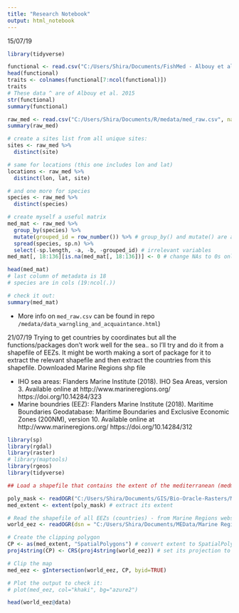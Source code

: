 ```yaml
---
title: "Research Notebook"
output: html_notebook
---
```


15/07/19
```r
library(tidyverse)

functional <- read.csv("C:/Users/Shira/Documents/FishMed - Albouy et al 2015 Ecological Archives E096-203/Functional_data/Functional_data.csv", header = TRUE, sep = ";")
head(functional)
traits <- colnames(functional[7:ncol(functional)])
traits
# These data ^ are of Albouy et al. 2015
str(functional)
summary(functional)

raw_med <- read.csv("C:/Users/Shira/Documents/R/medata/med_raw.csv", na.strings = c("", "NA"))
summary(raw_med)

# create a sites list from all unique sites:
sites <- raw_med %>%
  distinct(site)

# same for locations (this one includes lon and lat)
locations <- raw_med %>%
  distinct(lon, lat, site)

# and one more for species
species <- raw_med %>% 
  distinct(species)

# create myself a useful matrix
med_mat <- raw_med %>% 
  group_by(species) %>% 
  mutate(grouped_id = row_number()) %>% # group_by() and mutate() are a workaround an error
  spread(species, sp.n) %>% 
  select(-sp.length, -a, -b, -grouped_id) # irrelevant variables
med_mat[, 18:136][is.na(med_mat[, 18:136])] <- 0 # change NAs to 0s only for species

head(med_mat)
# last column of metadata is 18
# species are in cols (19:ncol(.))

# check it out:
summary(med_mat)

```

* More info on `med_raw.csv` can be found in repo `/medata/data_warngling_and_acquaintance.html`)

21/07/19
Trying to get countries by coordinates but all the functions/packages don't work well for the sea.. so I'll try and do it from a shapefile of EEZs. It might be worth making a sort of package for it to extract the relevant shapefile and then extract the countries from this shapefile.
Downloaded Marine Regions shp file

* IHO sea areas: Flanders Marine Institute (2018). IHO Sea Areas, version 3. Available online at http://www.marineregions.org/ https://doi.org/10.14284/323
* Marine boundries (EEZ): Flanders Marine Institute (2018). Maritime Boundaries Geodatabase: Maritime Boundaries and Exclusive Economic Zones (200NM), version 10. Available online at http://www.marineregions.org/ https://doi.org/10.14284/312

```r
library(sp)
library(rgdal)
library(raster)
# library(maptools)
library(rgeos)
library(tidyverse)

## Load a shapefile that contains the extent of the mediterranean (medmask) and extrat its extent to crop the world shapefile onto it:

poly_mask <- readOGR("C:/Users/Shira/Documents/GIS/Bio-Oracle-Rasters/Mediterranean Mask - not BioOracle/medmask.shp") #load the shapefile
med_extent <- extent(poly_mask) # extract its extent

# Read the shapefile of all EEZs (countries) - from Marine Regions website:
world_eez <- readOGR(dsn = "C:/Users/Shira/Documents/MEData/Marine Regions/World_EEZ_v10_20180221", "eez_v10")

# Create the clipping polygon
CP <- as(med_extent, "SpatialPolygons") # convert extent to SpatialPolygons object
proj4string(CP) <- CRS(proj4string(world_eez)) # set its projection to the same as EEZ file

# Clip the map
med_eez <- gIntersection(world_eez, CP, byid=TRUE)

# Plot the output to check it:
# plot(med_eez, col="khaki", bg="azure2")

head(world_eez@data)


```


